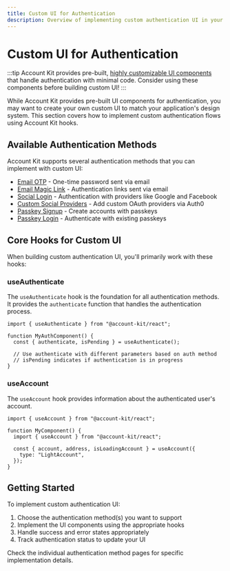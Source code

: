 ```yaml
---
title: Custom UI for Authentication
description: Overview of implementing custom authentication UI in your React app
---
```


# Custom UI for Authentication

:::tip
Account Kit provides pre-built, [highly customizable UI components](/react/ui-components) that handle authentication with minimal code. Consider using these components before building custom UI!
:::

While Account Kit provides pre-built UI components for authentication, you may want to create your own custom UI to match your application's design system. This section covers how to implement custom authentication flows using Account Kit hooks.

## Available Authentication Methods

Account Kit supports several authentication methods that you can implement with custom UI:

- [Email OTP](/react/custom-ui/email-otp) - One-time password sent via email
- [Email Magic Link](/react/custom-ui/email-magic-link) - Authentication links sent via email
- [Social Login](/react/custom-ui/social-login) - Authentication with providers like Google and Facebook
- [Custom Social Providers](/react/custom-ui/social-providers) - Add custom OAuth providers via Auth0
- [Passkey Signup](/react/custom-ui/passkey-signup) - Create accounts with passkeys
- [Passkey Login](/react/custom-ui/passkey-login) - Authenticate with existing passkeys

## Core Hooks for Custom UI

When building custom authentication UI, you'll primarily work with these hooks:

### useAuthenticate

The `useAuthenticate` hook is the foundation for all authentication methods. It provides the `authenticate` function that handles the authentication process.

```tsx
import { useAuthenticate } from "@account-kit/react";

function MyAuthComponent() {
  const { authenticate, isPending } = useAuthenticate();

  // Use authenticate with different parameters based on auth method
  // isPending indicates if authentication is in progress
}
```

### useAccount

The `useAccount` hook provides information about the authenticated user's account.

```tsx
import { useAccount } from "@account-kit/react";

function MyComponent() {
  import { useAccount } from "@account-kit/react";

  const { account, address, isLoadingAccount } = useAccount({
    type: "LightAccount",
  });
}
```

## Getting Started

To implement custom authentication UI:

1. Choose the authentication method(s) you want to support
2. Implement the UI components using the appropriate hooks
3. Handle success and error states appropriately
4. Track authentication status to update your UI

Check the individual authentication method pages for specific implementation details.
